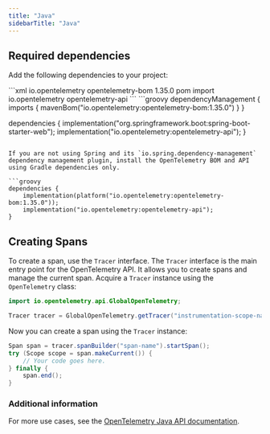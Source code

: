 ```yaml
---
title: "Java"
sidebarTitle: "Java"
---
```


## Required dependencies

Add the following dependencies to your project:

<Tabs>
<Tab title="Maven">
```xml
<project>
    <dependencyManagement>
        <dependencies>
            <dependency>
                <groupId>io.opentelemetry</groupId>
                <artifactId>opentelemetry-bom</artifactId>
                <version>1.35.0</version>
                <type>pom</type>
                <scope>import</scope>
            </dependency>
        </dependencies>
    </dependencyManagement>
    <dependencies>
        <dependency>
            <groupId>io.opentelemetry</groupId>
            <artifactId>opentelemetry-api</artifactId>
        </dependency>
    </dependencies>
</project>
```
</Tab>
<Tab title="Gradle">
```groovy
dependencyManagement {
  imports {
    mavenBom("io.opentelemetry:opentelemetry-bom:1.35.0")
  }
}

dependencies {
    implementation("org.springframework.boot:spring-boot-starter-web");
    implementation("io.opentelemetry:opentelemetry-api");
}
```

If you are not using Spring and its `io.spring.dependency-management` dependency management plugin, install the OpenTelemetry BOM and API using Gradle dependencies only.

```groovy
dependencies {
    implementation(platform("io.opentelemetry:opentelemetry-bom:1.35.0"));
    implementation("io.opentelemetry:opentelemetry-api");
}
```
</Tab>
</Tabs>

## Creating Spans

To create a span, use the `Tracer` interface. The `Tracer` interface is the main entry point for the OpenTelemetry API. It allows you to create spans and manage the current span.
Acquire a `Tracer` instance using the `OpenTelemetry` class:

```java
import io.opentelemetry.api.GlobalOpenTelemetry;

Tracer tracer = GlobalOpenTelemetry.getTracer("instrumentation-scope-name", "instrumentation-scope-version");
```

Now you can create a span using the `Tracer` instance:

```java
Span span = tracer.spanBuilder("span-name").startSpan();
try (Scope scope = span.makeCurrent()) {
    // Your code goes here.
} finally {
    span.end();
}
```

### Additional information
For more use cases, see the [OpenTelemetry Java API documentation](https://opentelemetry.io/docs/languages/java/instrumentation/#create-spans).